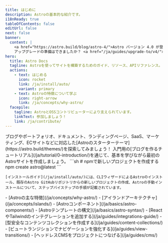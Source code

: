 ```yaml
---
title: はじめに
description: Astroの基本的な紹介です。
i18nReady: true
tableOfContents: false
editUrl: false
next: false
banner:
  content: |
    <a href="https://astro.build/blog/astro-4/">Astro バージョン 4.0 が登場！</a>
    アップグレードの準備はできましたか？ <a href="/ja/guides/upgrade-to/v4/">アップグレードガイドを読む</a>。
hero:
  title: Astro Docs
  tagline: Astroを使ってサイトを構築するためのガイド、リソース、APIリファレンス。
  actions:
    - text: はじめる
      icon: rocket
      link: /ja/install/auto/
      variant: primary
    - text: Astroの特徴について学ぶ
      icon: right-arrow
      link: /ja/concepts/why-astro/
  facepile:
    tagline: AstroとOSSコントリビューターにより支えられています。
    linkText: 参加しましょう！
    link: /ja/contribute/
---
```



<CardGrid>
  <Card title="Astroで何を作るか？" icon="laptop">
    ブログやポートフォリオ、ドキュメント、ランディングページ、SaaS、マーケティング、ECサイトなどに対応した[Astroのスターターテーマ](https://astro.build/themes/)を探索してみましょう！
  </Card>

  <Card title="ガイド付きツアーに参加する" icon="star">
    入門用の[ブログを作るチュートリアル](/ja/tutorial/0-introduction/)を通じて、基本を学びながら最初のAstroサイトを作成しましょう。
  </Card>

  <SplitCard title="新しいプロジェクトを開始する" icon="rocket">
    ```sh
    # npmで新しいプロジェクトを作成する
    npm create astro@latest
    ```
    
    [インストールガイド](/ja/install/auto/)には、CLIウィザードによるAstroのインストール、既存のAstro GitHubリポジトリからの新しいプロジェクトの作成、Astroの手動インストールについて、ステップバイステップの手順が記載されています。
  </SplitCard>

  <ListCard title="学ぶ" icon="open-book">
    - [Astroの主な特徴](/ja/concepts/why-astro/)
    - [アイランドアーキテクチャ](/ja/concepts/islands/)
    - [Astroコンポーネント](/ja/basics/astro-components/)
    - [Astroテンプレートの構文](/ja/basics/astro-syntax/)
  </ListCard>

  <ListCard title="拡張する" icon="puzzle">
    - [ReactやTailwindのインテグレーションを追加する](/ja/guides/integrations-guide/)
    - [型安全なコンテンツコレクションを作成する](/ja/guides/content-collections/)
    - [ビュートランジションでナビゲーションを強化する](/ja/guides/view-transitions/)
    - [ヘッドレスCMSをプロジェクトにつなげる](/ja/guides/cms/)
  </ListCard>
</CardGrid>

<Discord title="何か知りたいことや、関わりたいことはありますか？" cta="Discordに参加する"/>
